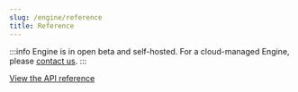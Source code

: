```yaml
---
slug: /engine/reference
title: Reference
---
```


:::info
Engine is in open beta and self-hosted. For a cloud-managed Engine, please [contact us](https://thirdweb.com/contact-us).
:::

[View the API reference](https://redocly.github.io/redoc/?url=https://demo.web3api.thirdweb.com/json)
